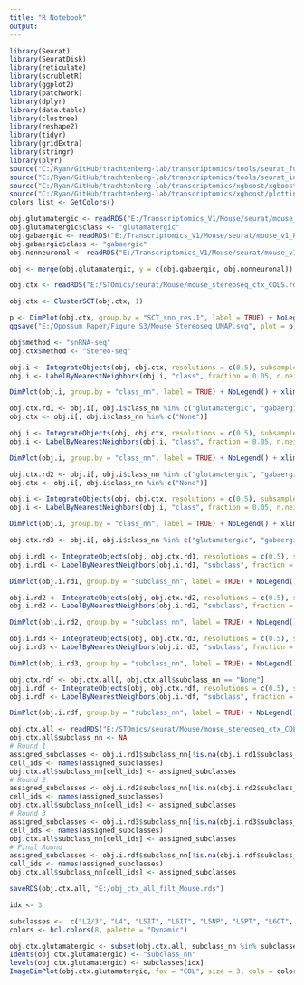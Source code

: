 ```yaml
---
title: "R Notebook"
output: 
---
```



```r

library(Seurat)
library(SeuratDisk)
library(reticulate)
library(scrubletR)
library(ggplot2)
library(patchwork)
library(dplyr)
library(data.table)
library(clustree)
library(reshape2)
library(tidyr)
library(gridExtra)
library(stringr)
library(plyr)
source("C:/Ryan/GitHub/trachtenberg-lab/transcriptomics/tools/seurat_functions.R")
source("C:/Ryan/GitHub/trachtenberg-lab/transcriptomics/tools/seurat_integration_functions.R")
source("C:/Ryan/GitHub/trachtenberg-lab/transcriptomics/xgboost/xgboost_train.R")
source("C:/Ryan/GitHub/trachtenberg-lab/transcriptomics/xgboost/plottingFxns.R")
colors_list <- GetColors()

obj.glutamatergic <- readRDS("E:/Transcriptomics_V1/Mouse/seurat/mouse_v1_P38_glutamatergic_processed.rds")
obj.glutamatergic$class <- "glutamatergic"
obj.gabaergic <- readRDS("E:/Transcriptomics_V1/Mouse/seurat/mouse_v1_P38_gabaergic_processed.rds")
obj.gabaergic$class <- "gabaergic"
obj.nonneuronal <- readRDS("E:/Transcriptomics_V1/Mouse/seurat/mouse_v1_P38_nonneuronal_processed.rds")

obj <- merge(obj.glutamatergic, y = c(obj.gabaergic, obj.nonneuronal))

obj.ctx <- readRDS("E:/STOmics/seurat/Mouse/mouse_stereoseq_ctx_COLS.rds") # _nofilt

```


```r

obj.ctx <- ClusterSCT(obj.ctx, 1)

```


```r

p <- DimPlot(obj.ctx, group.by = "SCT_snn_res.1", label = TRUE) + NoLegend() + xlim(-6, 6) + ylim(-6, 6) + coord_equal()
ggsave("E:/Opossum_Paper/Figure S3/Mouse_Stereoseq_UMAP.svg", plot = p)

```


```r

obj$method <- "snRNA-seq"
obj.ctx$method <- "Stereo-seq"

```


```r

obj.i <- IntegrateObjects(obj, obj.ctx, resolutions = c(0.5), subsample = FALSE)
obj.i <- LabelByNearestNeighbors(obj.i, "class", fraction = 0.05, n.neighbors = 500)

```


```r

DimPlot(obj.i, group.by = "class_nn", label = TRUE) + NoLegend() + xlim(-12, 12) + ylim(-12, 12) + coord_equal()

```


```r

obj.ctx.rd1 <- obj.i[, obj.i$class_nn %in% c("glutamatergic", "gabaergic", "nonneuronal")]
obj.ctx <- obj.i[, obj.i$class_nn %in% c("None")]

```


```r

obj.i <- IntegrateObjects(obj, obj.ctx, resolutions = c(0.5), subsample = FALSE)
obj.i <- LabelByNearestNeighbors(obj.i, "class", fraction = 0.05, n.neighbors = 500)

```


```r

DimPlot(obj.i, group.by = "class_nn", label = TRUE) + NoLegend() + xlim(-12, 12) + ylim(-12, 12) + coord_equal()

```


```r

obj.ctx.rd2 <- obj.i[, obj.i$class_nn %in% c("glutamatergic", "gabaergic", "nonneuronal")]
obj.ctx <- obj.i[, obj.i$class_nn %in% c("None")]

```


```r

obj.i <- IntegrateObjects(obj, obj.ctx, resolutions = c(0.5), subsample = FALSE)
obj.i <- LabelByNearestNeighbors(obj.i, "class", fraction = 0.05, n.neighbors = 500)

```


```r

DimPlot(obj.i, group.by = "class_nn", label = TRUE) + NoLegend() + xlim(-12, 12) + ylim(-12, 12) + coord_equal()

```


```r

obj.ctx.rd3 <- obj.i[, obj.i$class_nn %in% c("glutamatergic", "gabaergic", "nonneuronal")]

```


```r

obj.i.rd1 <- IntegrateObjects(obj, obj.ctx.rd1, resolutions = c(0.5), subsample = FALSE)
obj.i.rd1 <- LabelByNearestNeighbors(obj.i.rd1, "subclass", fraction = 0.25, n.neighbors = 100)

```


```r

DimPlot(obj.i.rd1, group.by = "subclass_nn", label = TRUE) + NoLegend() + xlim(-12, 12) + ylim(-12, 12) + coord_equal()

```


```r

obj.i.rd2 <- IntegrateObjects(obj, obj.ctx.rd2, resolutions = c(0.5), subsample = FALSE)
obj.i.rd2 <- LabelByNearestNeighbors(obj.i.rd2, "subclass", fraction = 0.25, n.neighbors = 100)

```


```r

DimPlot(obj.i.rd2, group.by = "subclass_nn", label = TRUE) + NoLegend() + xlim(-12, 12) + ylim(-12, 12) + coord_equal()

```


```r

obj.i.rd3 <- IntegrateObjects(obj, obj.ctx.rd3, resolutions = c(0.5), subsample = FALSE)
obj.i.rd3 <- LabelByNearestNeighbors(obj.i.rd3, "subclass", fraction = 0.25, n.neighbors = 100)

```


```r

DimPlot(obj.i.rd3, group.by = "subclass_nn", label = TRUE) + NoLegend() + xlim(-12, 12) + ylim(-12, 12) + coord_equal()

```


```r

obj.ctx.rdf <- obj.ctx.all[, obj.ctx.all$subclass_nn == "None"]
obj.i.rdf <- IntegrateObjects(obj, obj.ctx.rdf, resolutions = c(0.5), subsample = FALSE)
obj.i.rdf <- LabelByNearestNeighbors(obj.i.rdf, "subclass", fraction = 0.25, n.neighbors = 100)

```


```r

DimPlot(obj.i.rdf, group.by = "subclass_nn", label = TRUE) + NoLegend() + xlim(-12, 12) + ylim(-12, 12) + coord_equal()

```


```r


obj.ctx.all <- readRDS("E:/STOmics/seurat/Mouse/mouse_stereoseq_ctx_COLS_nofilt.rds")
obj.ctx.all$subclass_nn <- NA
# Round 1
assigned_subclasses <- obj.i.rd1$subclass_nn[!is.na(obj.i.rd1$subclass_nn)]
cell_ids <- names(assigned_subclasses)
obj.ctx.all$subclass_nn[cell_ids] <- assigned_subclasses
# Round 2
assigned_subclasses <- obj.i.rd2$subclass_nn[!is.na(obj.i.rd2$subclass_nn)]
cell_ids <- names(assigned_subclasses)
obj.ctx.all$subclass_nn[cell_ids] <- assigned_subclasses
# Round 3
assigned_subclasses <- obj.i.rd3$subclass_nn[!is.na(obj.i.rd3$subclass_nn)]
cell_ids <- names(assigned_subclasses)
obj.ctx.all$subclass_nn[cell_ids] <- assigned_subclasses
# Final Round
assigned_subclasses <- obj.i.rdf$subclass_nn[!is.na(obj.i.rdf$subclass_nn)]
cell_ids <- names(assigned_subclasses)
obj.ctx.all$subclass_nn[cell_ids] <- assigned_subclasses

```


```r

saveRDS(obj.ctx.all, "E:/obj_ctx_all_filt_Mouse.rds")

```


```r

idx <- 3

subclasses <-  c("L2/3", "L4", "L5IT", "L6IT", "L5NP", "L5PT", "L6CT", "L6b")
colors <- hcl.colors(8, palette = "Dynamic")

obj.ctx.glutamatergic <- subset(obj.ctx.all, subclass_nn %in% subclasses[idx])
Idents(obj.ctx.glutamatergic) <- "subclass_nn"
levels(obj.ctx.glutamatergic) <- subclasses[idx]
ImageDimPlot(obj.ctx.glutamatergic, fov = "COL", size = 3, cols = colors[idx], axes = TRUE)

```

















